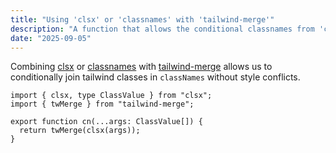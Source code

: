 ```yaml
---
title: "Using 'clsx' or 'classnames' with 'tailwind-merge'"
description: "A function that allows the conditional classnames from 'clsx' or 'classnames' to be passed into 'tailwind-merge'."
date: "2025-09-05"
---
```


Combining [clsx](https://www.npmjs.com/package/clsx) or [classnames](https://www.npmjs.com/package/classnames) with [tailwind-merge](https://www.npmjs.com/package/tailwind-merge) allows us to conditionally join tailwind classes in `classNames` without style conflicts.


```tsx
import { clsx, type ClassValue } from "clsx";
import { twMerge } from "tailwind-merge";

export function cn(...args: ClassValue[]) {
  return twMerge(clsx(args));
}
```
